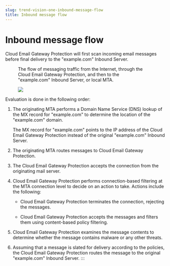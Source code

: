 ```yaml
---
slug: trend-vision-one-inbound-message-flow
title: Inbound message flow
---
```

# Inbound message flow

Cloud Email Gateway Protection will first scan incoming email messages before final delivery to the "example.com" Inbound Server.

<figure>
<p>The flow of messaging traffic from the Internet, through the Cloud Email Gateway Protection, and then to the "example.com" Inbound Server, or local MTA.</p>
<img src="./images/Inbound_Message_Flow=GUID-D1ECBD61-9A0E-485F-8272-24F63DC47671=1=en-us=Low.webp" />
</figure>

Evaluation is done in the following order:

1.  The originating MTA performs a Domain Name Service (DNS) lookup of the MX record for "example.com" to determine the location of the "example.com" domain.

    The MX record for "example.com" points to the IP address of the Cloud Email Gateway Protection instead of the original "example.com" Inbound Server.

2.  The originating MTA routes messages to Cloud Email Gateway Protection.

3.  The Cloud Email Gateway Protection accepts the connection from the originating mail server.

4.  Cloud Email Gateway Protection performs connection-based filtering at the MTA connection level to decide on an action to take. Actions include the following:

    - Cloud Email Gateway Protection terminates the connection, rejecting the messages.

    - Cloud Email Gateway Protection accepts the messages and filters them using content-based policy filtering.

5.  Cloud Email Gateway Protection examines the message contents to determine whether the message contains malware or any other threats.

6.  Assuming that a message is slated for delivery according to the policies, the Cloud Email Gateway Protection routes the message to the original "example.com" Inbound Server.
:::
